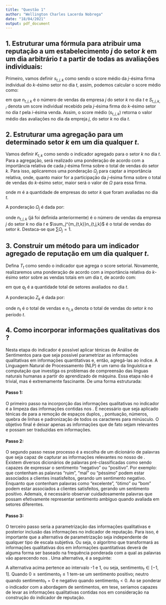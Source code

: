 ---
title: "Questão 1"
author: "Wellington Charles Lacerda Nobrega"
date: "18/04/2021"
output: pdf_document
---



## 1. Estruturar uma fórmula para atribuir uma reputação a um estabelecimento $j$ do setor $k$ em um dia arbitrário $t$ a partir de todas as avaliações individuais: 


Primeiro, vamos definir $s_{t,j,k}$ como sendo o score médio da $j$-ésima firma individual do $k$-ésimo setor no dia $t$, assim, podemos calcular o score médio como: 

\begin{equation} \large
s_{t,j,k} = \frac{\sum_{i = 1}^{n_{t,j,k}}{S_{t,j,k,i}}}{n_{t,j,k}}
\label{eq1}
\end{equation}
em que $n_{t,j,k}$ é o número de vendas da empresa $j$ do setor $k$ no dia $t$ e $S_{t,j,k,i}$ denota um score individual recebido pela $j$-ésima firma do $k$-ésimo setor no dia $t$ pela $i$-ésima venda. Assim, o score médio ($s_{t,j,k}$) retorna o valor médio das avaliações no dia da empreja $j$, do setor $k$ no dia $t$.

## 2. Estruturar uma agregação para um determinado setor $k$ em um dia qualquer $t$.

Vamos definir $K_{t,k}$ como sendo o indicador agregado para o setor $k$ no dia $t$. Para a agregação, será realizado uma ponderação de acordo com a importância relativa de cada $j$-ésima firma sobre o total de vendas do setor $k$. Para isso, aplicaremos uma ponderação $\Omega_{j}$ para captar a importância relativa, onde, quanto maior for a participação da $j$-ésima firma sobre o total de vendas do $k$-ésimo setor, maior será o valor de $\Omega$ para essa firma.


\begin{equation} \large
K_{t,k} = \frac{\sum_{j = 1}^{m_{t,k}}{s_{t,j,k}.\Omega_j}}{m_{t,k}}
\label{eq2}
\end{equation}
onde $m$ é a quantidade de empresas do setor $k$ que foram avaliadas no dia $t$.

A ponderação $\Omega_{j}$ é dada por:

\begin{equation}
 \Omega_j = \frac{n_{t,j,k}}{\sum_j^{m_{t,k}}n_{t,j,k}}
\label{ponderacao1}
\end{equation}
onde $n_{t,j,k}$ (já foi definida anteriormente) é o número de vendas da empresa $j$ do setor $k$ no dia $t$ e $\sum_j^{m_{t,k}}n_{t,j,k}$ é o total de vendas do setor $k$. Destaca-se que $\sum \Omega_{j} = 1$.

## 3. Construir um método para um indicador agregado de reputação em um dia qualquer $t$.

Defina $T_{t}$ como sendo o indicador que agrega o score setorial. Novamente, realizaremos uma ponderação de acordo com a importância relativa do $k$-ésimo setor sobre as vendas totais em um dia $t$, de acordo com:

\begin{equation} \large
T_{t} = \frac{\sum_{k = 1}^{q_{t}}{K_{t,k}.Z_k}}{q_t}
\label{eq3}
\end{equation}
em que $q_t$ é a quantidade total de setores avaliados no dia $t$.

A ponderação $Z_{k}$ é dada por:

\begin{equation}
 Z_{k} = \frac{n_{t,k}}{n_t}
\label{ponderacao2}
\end{equation}
onde $n_t$ é o total de vendas e $n_{t,k}$ denota o total de vendas do setor $k$ no período $t$.

## 4. Como incorporar informações qualitativas dos \textit{reviews}?

Nesta etapa do indicador é possível aplicar ténicas de Análise de Sentimentos para que seja possível parametrizar as informações qualitativas em informações quantitativas e, então, agregá-las ao índice. A Linguagem Natural de Processamento (NLP) é um ramo da linguística e computação que investiga os problemas de compreensão das línguas naturais humanas a partir do aprendizado de máquina. Essa etapa não é trivial, mas é extremamente fascinante. De uma forma estruturada:

#### Passo 1: 
O primeiro passo na incorporção das informações qualitativas no indicador é a limpeza das informações contidas nos \textit{reviews}. É necessário que seja aplicado ténicas de \textit{text mining} para a remoção de espaços duplos, \textit{stop words}, pontuação, números, quebra de linhas e padronização de todos os caracteres para minúsculo. O objetivo final é deixar apenas as informações que de fato sejam relevantes e possam ser traduzidas em informações.

#### Passo 2:
O segundo passo nesse processo é a escolha de um dicionário de palavras que seja capaz de capturar as informações relevantes no nosso \textit{corpus} de \textit{reviews}. Existem diversos dicionários de palavras pré-classificadas como sendo capazes de expressar o sentimento "negativo" ou "positivo". Por exemplo: \textit{reviews} que contenham as palavras "ruim", "mal" ou "péssimo" podem estar associados a clientes insatisfeitos, gerando um sentimento negativo. Enquanto \textit{reviews} que contenham palavras como "excelente", "ótimo" ou "bom" podem estar associados a clientes satisfeitos, gerando um sentimento positivo. Ademais, é necessário observar cuidadosamente palavras que possam efetivamente representar sentimento ambíguo quando avaliada em setores diferentes.

#### Passo 3:
O terceiro passo seria a parametrização das informações qualitativas e posterior inclusão das informações no indicador de reputação. Para isso, é importante que a alternativa de parametrização seja independente de qualquer tipo de escala subjetiva. Ou seja, o algoritmo que transformará as informações qualitativas dos \textit{reviews} em informações quantitativas deverá de alguma forma ser baseado na frequência ponderada com a qual as palavras vão aparecendo nos \textit{reviews}. Uma alternativa, é a seguinte:

\begin{equation}
\mathrm{sentimento}_{t} = \frac{\sum \mathrm{Palavras~Positivas}-\sum \mathrm{Palavras~Negativas}}{\sum \mathrm{Palavras~Positivas}+\sum \mathrm{Palavras~Neutras}+\sum \mathrm{Palavras~Negativas}}
\label{sentiment}
\end{equation}

A alternativa acima pertence ao intervalo -1 e 1, ou seja, $\mathrm{sentimento}_{t} \in [-1,1]$. Quando $0 \geq \mathrm{sentimento}_{t} \leq 1$ tem-se um sentimento positivo; neutro quando $\mathrm{sentimento}_{t} = 0$ e negativo quando $\mathrm{sentimento}_{t} < 0$. Ao se ponderar o indicador com a abordagem de sentimentos, em tese, seríamos capazes de levar as informações qualitativas contidas nos \textit{reviews} em consideração na construção do indicador de reputação.








